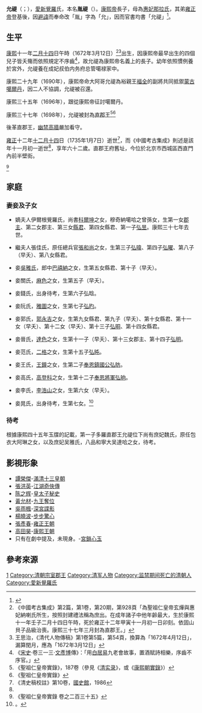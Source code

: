 {{東亞男性歷史人物
|名稱 =允禔
|身份 =
|國家 =
|時代 =
|主君 =
|屆數 =
|最高職務 =
|前任 = 
|繼任 = 
|圖片名稱 =
|圖片大小 =
|圖片說明 =
|氏 =
|姓 =
|穆坤= <!--清代八旗满洲人物专用-->
|名 =保清→允禔
|姓名 =
|字 =
|號=
|名乘 = <!--琉球士族用-->
|官職 =
|封爵 =[[郡王|郡王]]
|封號 =直
|位階 =
|御稱號 = <!--日本皇族之稱號-->
|宮號1 = <!--日本皇族之宮號-->
|宮號2 = <!--朝鮮王族之宮號-->
|封地 =
|神號 =
|尊號 =
|族裔 = 
|信仰 = <!--指的是宗教信仰-->
|旗籍 = <!--清代八旗人物专用-->
|氏族 =
|籍貫 =
|本貫 = <!--朝鮮人用-->
|世居地= <!--清代八旗人物专用-->
|世居地/穆坤= <!--专门用于清代八旗满洲人物世居地和穆坤相同时-->
|祖籍 =
|本籍 =
|出身地 =
|府邸 =
|世系 = 
|初名 =
|乳名 = <!--日本、朝鮮、琉球以外人物用-->
|幼名 = <!--日本人用-->
|兒名 = <!--朝鮮人用-->
|童名 = <!--琉球人用-->
|小字 =
|別名 =
|法號 =
|院號 =
|其他名號 =
|出生日期 =康熙十一年二月十四日<br>1672年3月12日
|出生地點 =
|婚年 =
|逝世日期 =雍正十二年十二月十四日<br>{{death date and age|1735|1|7|1672|3|12}}
|逝世地點 =
|廟號 =
|諡號 =
|墓葬 =
|祠廟 =
|父親 =[[康熙帝|康熙帝]]
|嫡母 =[[孝誠仁皇后|孝誠仁皇后]]<br>[[孝昭仁皇后|孝昭仁皇后]]<br>[[孝懿仁皇后|孝懿仁皇后]]
|母親 =[[惠妃_(康熙帝)|惠妃]]納喇氏
|繼父=
|繼母=
|養父=
|養母=
|猶父= <!--日本人用-->
|烏帽子親= <!--日本人、琉球人用-->
|元配 =嫡夫人伊爾根覺羅氏
|正室 =
|妻 =
|繼室 =繼夫人張佳氏
|平妻 =
|側室 =
|元配之父 =尚书[[科尔坤|科尔坤]]
|元配之嫡母 =
|元配之母 =
|正室之父 =
|正室之嫡母 =
|正室之母 =
|妻之父 =
|妻之嫡母 =
|妻之母 =
|繼室之父 =总兵官[[张浩尚|张浩尚]]
|繼室之嫡母 =
|繼室之母 =
|平妻之父 =
|平妻之嫡母 =
|平妻之母 =
|兄弟 =
|姊妹 =
|嫡兄弟 =
|嫡姊妹 =
|庶兄弟 =
|庶姊妹 =
|同胞兄弟 =[[承慶|承慶]]
|同胞姊妹 =
|異母兄弟 =
|異母姊妹 =
|異父兄弟 =
|異父姊妹 =
|繼兄弟 =
|繼姊妹 =
|子 =[[弘昱|弘昱]]<br>奉恩鎮國公[[弘昉|弘昉]]<br>[[弘韦|弘韦]]<br>[[弘曜|弘曜]]<br>第五子<br>二等侍卫[[弘晗|弘晗]]<br>三等侍卫[[弘旳|弘旳]]<br>第八子<br>第九子<br>第十子<br>第十一子<br>奉恩將軍[[弘晌|弘晌]]<br>三等侍卫[[弘晍|弘晍]]<br>[[弘明_(胤禔之子)|弘明]]<br>[[弘旽|弘旽]]
|女 =十四女
|嫡子 =
|嫡女 =
|庶子 =
|庶女 =
|養子 =
|養女 =
|猶子 = <!--日本人用-->
|婿養子 = <!--日本人用-->
|烏帽子子 = <!--日本人用-->
|繼子 =
|繼女 =
|其他親屬 =外堂叔祖：[[納蘭明珠|納蘭明珠]]
|出身 = <!---此处指科举出身--->
|功名 = 
|經歷 = 
|著作 =
|注釋 =
}}
'''允禔'''（{{lang-mnc|ᠶᡡᠨ<br> ᡷᡳ|v=Yūn Jy|a=Yvn Jyʼ}}；{{bd|1672年|3月12日|1735年|1月7日|catIdx=A,愛}}），[[愛新覺羅|愛新覺羅]]氏，本名'''胤禔'''（{{lang-mnc|ᡳᠨ<br> ᡷᡳ|v=In Jy|a=In Jyʼ}}）。[[康熙帝|康熙帝]]長子，母為[[惠妃_(康熙帝)|惠妃]][[那拉氏|那拉氏]]，其弟[[雍正帝|雍正帝]]登基後，因[[避諱|避諱]]而奉命改「胤」字為「允」，因而官書均書「允禔」<ref>{{cite web|url=http://archive.ihp.sinica.edu.tw/ttscgi/ttsquery?0:0:mctauac:TM%3D%A4%B9%E2%FD|title=(清)(愛新覺羅)允禔 中曆生卒：康熙11年-雍正12年|publisher=[[中央研究院歷史語言研究所|中央研究院歷史語言研究所]]|work=中研院史語所明清檔案工作室|accessdate=2016-09-19|archive-date=2020-11-19|archive-url=https://web.archive.org/web/20201119013452/http://archive.ihp.sinica.edu.tw/ttscgi/ttsquery?0:0:mctauac:TM%3D%A4%B9%E2%FD|dead-url=no}}</ref>。

==生平==

[[康熙|康熙]]十一年[[二月十四|二月十四]]日午時（1672年3月12日）<ref name="中國考古集成p928">《中國考古集成》第2篇，第1卷，第20期，第928頁「為聖祖仁皇帝玄燁與惠妃納喇氏所生，按照封建禮法稱為庶出。在成年諸子中他年齡最大，生於康熙十一年壬子二月十四日午時，死於雍正十二年甲寅十一月初一日卯刻。依固山貝子品級治喪。康熙三十七年三月封為直郡王。」</ref><ref>王思治，《清代人物傳稿》第1卷第5篇，第54頁，換算為「1672年4月12日」，漏算閏月，應為「1672年3月12日」</ref>出生，因康熙帝最早出生的四個兒子皆夭殤而依照規定不序齒<ref>《[[宋史|宋史]]·卷三一三·[[文彥博|文彥博]]傳》：「用[[白居易|白居易]]九老會故事，置酒賦詩相樂，序齒不序官。」</ref>，故允禔為康熙帝名義上的長子。幼年依照慣例養於宮外，允禔養在成妃叔伯内务府总管噶禄家中。

康熙二十九年（1690年），康熙帝命大阿哥允禔為裕親王[[福全_(清宗室)|福全]]的副將共同抵禦[[蒙古|蒙古]][[噶爾丹|噶爾丹]]，因二人不協調，允禔被召還。

康熙三十五年（1696年），跟從康熙帝征討噶爾丹。

康熙三十七年（1698年），允禔被封為[[直郡王|直郡王]]<ref>《聖祖仁皇帝實錄》，187卷（參見《[[清实录|清实录]]》，或《[[:s:康熙朝實錄|康熙朝實錄]]》）</ref><ref>《聖祖仁皇帝實錄》</ref>

後革直郡王，[[幽禁|幽禁]][[高牆|高牆]]嚴加看守。

[[雍正|雍正]]十二年[[十二月十四|十二月十四]]日（1735年1月7日）逝世<ref>《清史稿校註》第10卷，[[國史館|國史館]]，1986</ref>，而《中國考古集成》則述是該年十一月初一逝世<ref name="中國考古集成p928"/>，享年六十二歲。直郡王府舊址，今位於北京市西城區西直門內前半壁街。

<ref>《聖祖仁皇帝實錄 卷之二百三十五》</ref>

==家庭==

===妻妾及子女===

*嫡夫人伊爾根覺羅氏，尚書[[科爾坤|科爾坤]]之女，穆奇納噶哈之曾孫女，生第一女[[郡主|郡主]]、第二女郡主、第三女[[縣君|縣君]]、第四女縣君、第一子[[弘昱|弘昱]]。康熙三十七年去世。

*繼夫人張佳氏，原任總兵官[[張和尚|張和尚]]之女，生第三子[[弘暐|弘暐]]、第四子[[弘曜|弘曜]]、第八子（早夭）、第八女縣君。

*妾[[烏雅氏|吳雅氏]]，郎中[[巴禧納|巴禧納]]之女，生第五女縣君、第十子（早夭）。

*妾關氏，[[麻色|麻色]]之女，生第五子（早夭）。

*妾錢氏，出身待考，生第六子弘晗。

*妾阮氏，[[雅圖|雅圖]]之女，生第七子[[弘旳|弘旳]]。

*妾郭氏，[[郭永吉|郭永吉]]之女，生第九女縣君、第九子（早夭）、第十女縣君、第十一女（早夭）、第十二女（早夭）、第十三子[[弘晍|弘晍]]、第十四女縣君。

*妾晉氏，[[達色|達色]]之女，生第十一子（早夭）、第十三女郡主、第十四子[[弘明_(胤禔之子)|弘明]]。

*妾范氏，[[二格|二格]]之女，生第十五子[[弘旽|弘旽]]。

*妾王氏，[[王鐘|王鐘]]之女，生第二子[[奉恩鎮國公|奉恩鎮國公]][[弘昉|弘昉]]。

*妾高氏，[[高登科|高登科]]之女，生第十二子[[奉恩將軍|奉恩將軍]][[弘晌|弘晌]]。

*妾李氏，[[李浩山|李浩山]]之女，生第六女（早夭）。

*妾晁氏，出身待考，生第七女。<ref>。</ref>

===待考===

根據康熙四十五年玉牒的記載，第一子多羅直郡王允禔位下尚有庶妃魏氏，原任包衣大阿琳之女，以及庶妃吴雅氏，八品和寧大吴達哈之女，待考。

== 影視形象 ==
*[[譚榮傑|譚榮傑]]-[[滿清十三皇朝|滿清十三皇朝]]
*[[張洪英|張洪英]]-[[江湖奇俠傳|江湖奇俠傳]]
*[[陈之辉|陈之辉]]-[[皇太子秘史|皇太子秘史]]
*[[黃允材|黃允材]]-[[九王奪位|九王奪位]]
*[[吳雨楓|吳雨楓]]-[[深宮諜影|深宮諜影]]
*[[楊曉波|楊曉波]]-[[步步驚心|步步驚心]]
*[[張彥春|張彥春]]-[[雍正王朝|雍正王朝]]
*[[高田昊|高田昊]]-[[康熙王朝|康熙王朝]]
*只有在劇中提及，未現身。-[[宮鎖心玉|宮鎖心玉]]

== 參考來源 ==
{{reflist}}
{{start box}}
{{s-hou|貝子允禔世系|1672年|3月12日|1735年|1月7日|清聖祖世系}}
{{s-roy}}
{{s-new|新封爵}}
{{s-title|[[直郡王|直郡王]]|任職期間:1698年－1708年}}
{{s-none|封爵廢除}}
{{s-new|新封爵}}
{{s-title|[[直郡王|允禔系貝子]]|任職期間:追封}}
{{s-after|遞降為奉恩鎮國公<br>二子[[弘昉|弘昉]]}}
{{end box}}
{{清圣祖皇室}}
[[Category:清圣祖皇子|1]]
[[Category:清朝宗室郡王|Category:清朝宗室郡王]]
[[Category:清军人物|Category:清军人物]]
[[Category:监禁期间死亡的清朝人|Category:监禁期间死亡的清朝人]]
[[Category:愛新覺羅氏|Category:愛新覺羅氏]]